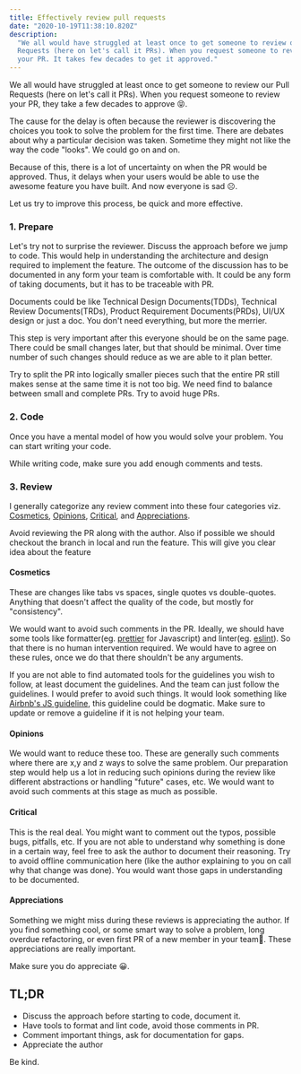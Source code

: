 ```yaml
---
title: Effectively review pull requests
date: "2020-10-19T11:38:10.820Z"
description:
  "We all would have struggled at least once to get someone to review our Pull
  Requests (here on let's call it PRs). When you request someone to review the
  your PR. It takes few decades to get it approved."
---
```


We all would have struggled at least once to get someone to review our Pull
Requests (here on let's call it PRs). When you request someone to review your
PR, they take a few decades to approve 😝.

The cause for the delay is often because the reviewer is discovering the choices
you took to solve the problem for the first time. There are debates about why a
particular decision was taken. Sometime they might not like the way the code
"looks". We could go on and on.

Because of this, there is a lot of uncertainty on when the PR would be approved.
Thus, it delays when your users would be able to use the awesome feature you
have built. And now everyone is sad ☹️.

Let us try to improve this process, be quick and more effective.

### 1. Prepare

Let's try not to surprise the reviewer. Discuss the approach before we jump to
code. This would help in understanding the architecture and design required to
implement the feature. The outcome of the discussion has to be documented in any
form your team is comfortable with. It could be any form of taking documents,
but it has to be traceable with PR.

Documents could be like Technical Design Documents(TDDs), Technical Review
Documents(TRDs), Product Requirement Documents(PRDs), UI/UX design or just a
doc. You don't need everything, but more the merrier.

This step is very important after this everyone should be on the same page.
There could be small changes later, but that should be minimal. Over time number
of such changes should reduce as we are able to it plan better.

Try to split the PR into logically smaller pieces such that the entire PR still
makes sense at the same time it is not too big. We need find to balance between
small and complete PRs. Try to avoid huge PRs.

### 2. Code

Once you have a mental model of how you would solve your problem. You can start
writing your code.

While writing code, make sure you add enough comments and tests.

### 3. Review

I generally categorize any review comment into these four categories viz.
[Cosmetics](#cosmetics), [Opinions](#opinions), [Critical](#critical), and
[Appreciations](#appreciations).

Avoid reviewing the PR along with the author. Also if possible we should
checkout the branch in local and run the feature. This will give you clear idea
about the feature

#### Cosmetics

These are changes like tabs vs spaces, single quotes vs double-quotes. Anything
that doesn't affect the quality of the code, but mostly for "consistency".

We would want to avoid such comments in the PR. Ideally, we should have some
tools like formatter(eg. [prettier](https://prettier.io/) for Javascript) and
linter(eg. [eslint](https://eslint.org/)). So that there is no human
intervention required. We would have to agree on these rules, once we do that
there shouldn't be any arguments.

If you are not able to find automated tools for the guidelines you wish to
follow, at least document the guidelines. And the team can just follow the
guidelines. I would prefer to avoid such things. It would look something like
[Airbnb's JS guideline](https://github.com/airbnb/javascript), this guideline
could be dogmatic. Make sure to update or remove a guideline if it is not
helping your team.

#### Opinions

We would want to reduce these too. These are generally such comments where there
are x,y and z ways to solve the same problem. Our preparation step would help us
a lot in reducing such opinions during the review like different abstractions or
handling "future" cases, etc. We would want to avoid such comments at this stage
as much as possible.

#### Critical

This is the real deal. You might want to comment out the typos, possible bugs,
pitfalls, etc. If you are not able to understand why something is done in a
certain way, feel free to ask the author to document their reasoning. Try to
avoid offline communication here (like the author explaining to you on call why
that change was done). You would want those gaps in understanding to be
documented.

#### Appreciations

Something we might miss during these reviews is appreciating the author. If you
find something cool, or some smart way to solve a problem, long overdue
refactoring, or even first PR of a new member in your team🥳. These appreciations
are really important.

 Make sure you do appreciate 😀.

## TL;DR

- Discuss the approach before starting to code, document it.
- Have tools to format and lint code, avoid those comments in PR.
- Comment important things, ask for documentation for gaps.
- Appreciate the author

Be kind.
